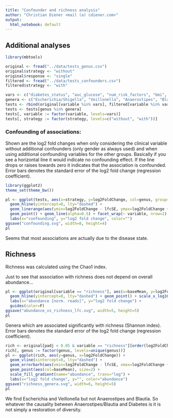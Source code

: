 ```yaml
---
title: "Confounder and richness analysis"
author: "Christian Diener <mail (a) cdiener.com>"
output: 
  html_notebook: default
---
```


## Additional analyses

```r
library(mbtools)

original <- fread("../data/tests_genus.csv")
original$strategy <- "without"
original$response <- "single"
filtered <- fread("../data/tests_confounders.csv")
filtered$strategy <- "with"

vars <- c("diabetes_status", "auc_glucose", "num_risk_factors", "bmi", "percent_body_fat", "systolic_pressure", "diastolic_pressure")
genera <- c("Escherichia/Shigella", "Veillonella", "Anaerostipes", "Blautia")
tests <- rbind(original[variable %in% vars], filtered[variable %in% vars])
tests <- tests[genus %in% genera]
tests[, variable := factor(variable, levels=vars)]
tests[, strategy := factor(strategy, levels=c("without", "with"))]
```

### Confounding of associations:

Shown are the log2 fold changes when only considering the clinical variable without additional confounders (only gender as always used) and when using
additional confounding variables for the other groups. Basically if you see a horizontal line it would indicate no confounding effect. If the line drops or 
raises towards zero it indicates that the association is confounded. Error bars denotes the standard error of the log2 fold change (regression coefficient).

```r
library(ggplot2)
theme_set(theme_bw())

pl <- ggplot(tests, aes(x=strategy, y=log2FoldChange, col=genus, group=genus)) +
  geom_hline(yintercept=0, lty="dashed") +
  geom_linerange(aes(ymin=log2FoldChange - lfcSE, ymax=log2FoldChange + lfcSE)) +
  geom_point() + geom_line(alpha=0.5) + facet_wrap(~ variable, nrow=2) + 
  labs(x="confounding", y="log2 fold change", color="")
ggsave("confounding.svg", width=8, height=4)
pl
```

Seems that most associations are actually due to the disease state.

## Richness

Richness was calculated using the Chao1 index.

Just to see that association with richness does not depend on overall abundance...

```r
pl <- ggplot(original[variable == "richness"], aes(x=baseMean, y=log2FoldChange, col=(padj > 0.05) | is.na(padj))) +
  geom_hline(yintercept=0, lty="dashed") + geom_point() + scale_x_log10(breaks=c(10, 100, 1000, 10000)) + 
  labs(x="abundance [norm. reads]", y="log2 fold change") +
  guides(color=F)
ggsave("abundance_vs_richness_lfc.svg", width=5, height=5)
pl
```

Genera which are associated significantly with richness (Shannon index). Error bars denotes the standard error of the log2 fold change (regression coefficient).

```r
rich <- original[padj < 0.05 & variable == "richness"][order(log2FoldChange)]
rich[, genus := factor(genus, levels=unique(genus))]
pl <- ggplot(rich, aes(y=genus, x=log2FoldChange)) +
  geom_vline(xintercept=0, lty="dashed") +
  geom_errorbarh(aes(xmin=log2FoldChange - lfcSE, xmax=log2FoldChange + lfcSE), height=0.2) +
  geom_point(aes(col=baseMean), size=2) + 
  scale_fill_gradient(name="abundance", trans="log") + 
  labs(x="log2 fold change", y="", color="abundance")
ggsave("richness_genera.svg", width=6, height=5)
pl
```

We find Escherichia and Veillonella but not Anaerostipes and Blautia. So whatever the causality between Anaerostipes/Blautia and Diabetes is it is not
simply a restoration of diversity.
